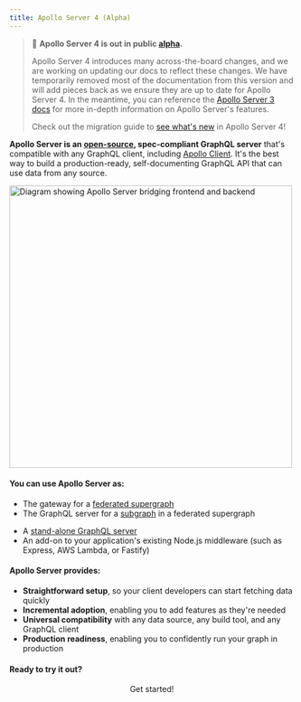 ```yaml
---
title: Apollo Server 4 (Alpha)
---
```


> 📣 **Apollo Server 4 is out in public [alpha](/docs/resources/release-stages).**
>
> Apollo Server 4 introduces many across-the-board changes,  and we are working on updating our docs to reflect these changes. We have temporarily removed most of the documentation from this version and will add pieces back as we ensure they are up to date for Apollo Server 4. In the meantime, you can reference the [Apollo Server 3 docs](/apollo-server/) for more in-depth information on Apollo Server's features.
>
> Check out the migration guide to [see what's new](/migration/) in Apollo Server 4!

**Apollo Server is an [open-source](https://github.com/apollographql/apollo-server), spec-compliant GraphQL server** that's compatible with any GraphQL client, including [Apollo Client](https://www.apollographql.com/docs/react). It's the best way to build a production-ready, self-documenting GraphQL API that can use data from any source.

<img src="./images/frontend_backend_diagram.svg" width="500" alt="Diagram showing Apollo Server bridging frontend and backend" />

#### You can use Apollo Server as:

* The gateway for a [federated supergraph](/federation/)
* The GraphQL server for a [subgraph](/federation/subgraphs) in a federated supergraph
<!-- TODO: replace links to better related pages -->
* A [stand-alone GraphQL server](/migration#startstandaloneserver)
* An add-on to your application's existing Node.js middleware (such as Express, AWS Lambda, or Fastify)

#### Apollo Server provides:

*  **Straightforward setup**, so your client developers can start fetching data quickly
*  **Incremental adoption**, enabling you to add features as they're needed
*  **Universal compatibility** with any data source, any build tool, and any GraphQL client
*  **Production readiness**, enabling you to confidently run your graph in production

#### Ready to try it out?

<div align="center">
  <ButtonLink href="/getting-started" size="lg">
    Get started!
  </ButtonLink>
</div>
